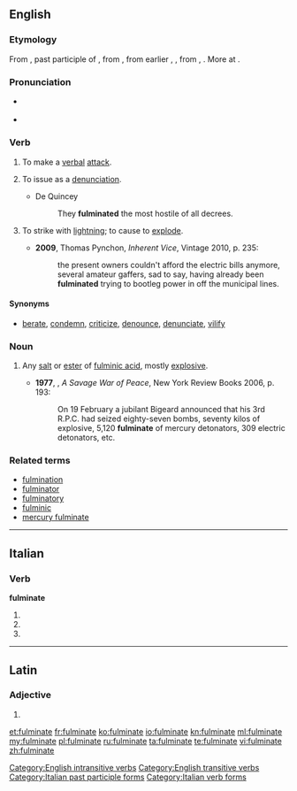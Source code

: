 ==English==
{{wikipedia}}

===Etymology===
From {{etyl|la|en}} {{term/t|la|fulminātus}}, past participle of {{term/t|la|fulminō||lighten, hurl or strike with lightning}}, from {{term|fulmen||lightning which strikes and sets on fire, thunderbolt|lang=la}}, from earlier {{term/t|la|*fulgmen}}, {{term/t|la|*fulgimen}}, from {{term/t|la|fulgō}}, {{term/t|la|fulgeō||flash, lighten}}. More at {{l|en|fulgent}}.

===Pronunciation===
* {{a|UK}} {{IPA|/ˈfʌlmɪneɪt/}}
* {{audio|en-us-fulminate.ogg|Audio (US)|lang=en}}
{{rfap|UK|UK}}

===Verb===
{{en-verb|fulminates|fulminating|fulminated}}

# {{context|intransitive|figuratively|lang=en}} To make a [[verbal]] [[attack]].
# {{context|transitive|figuratively|lang=en}} To issue as a [[denunciation]].
#* De Quincey
#*: They '''fulminated''' the most hostile of all decrees.
# {{context|now|_|rare|lang=en}} To strike with [[lightning]]; to cause to [[explode]].
#* '''2009''', Thomas Pynchon, ''Inherent Vice'', Vintage 2010, p. 235:
#*: the present owners couldn't afford the electric bills anymore, several amateur gaffers, sad to say, having already been '''fulminated''' trying to bootleg power in off the municipal lines.

====Synonyms====
* {{sense|verbal attack}}  [[berate]], [[condemn]], [[criticize]], [[denounce]], [[denunciate]], [[vilify]]

===Noun===
{{en-noun}}

# {{context|chemistry|lang=en}} Any [[salt]] or [[ester]] of [[fulminic acid]], mostly [[explosive]].
#* '''1977''', {{w|Alistair Horne}}, ''A Savage War of Peace'', New York Review Books 2006, p. 193:
#*: On 19 February a jubilant Bigeard announced that his 3rd R.P.C. had seized eighty-seven bombs, seventy kilos of explosive, 5,120 '''fulminate''' of mercury detonators, 309 electric detonators, etc.

===Related terms===
* [[fulmination]]
* [[fulminator]]
* [[fulminatory]]
* [[fulminic]]
* [[mercury fulminate]]

[[Category:English intransitive verbs]]
[[Category:English transitive verbs]]

----

==Italian==

===Verb===
'''fulminate'''

# {{conjugation of|fulminare||2|p|pres|ind|lang=it}}
# {{conjugation of|fulminare||2|p|imp|lang=it}}
# {{feminine plural of|fulminato|lang=it}}

[[Category:Italian past participle forms]]
[[Category:Italian verb forms]]

----

==Latin==

===Adjective===
{{la-adj-form|fulmināte}}

# {{inflection of|fulminātus||voc|m|s|lang=la}}

[[et:fulminate]]
[[fr:fulminate]]
[[ko:fulminate]]
[[io:fulminate]]
[[kn:fulminate]]
[[ml:fulminate]]
[[my:fulminate]]
[[pl:fulminate]]
[[ru:fulminate]]
[[ta:fulminate]]
[[te:fulminate]]
[[vi:fulminate]]
[[zh:fulminate]]